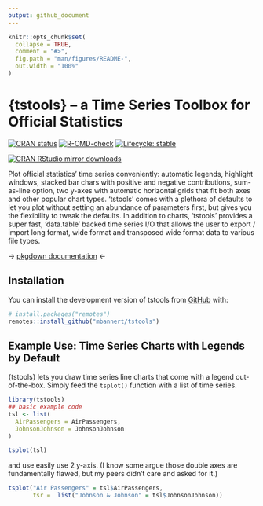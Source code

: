 ```yaml
---
output: github_document
---
```


<!-- README.md is generated from README.Rmd. Please edit that file -->

```r
knitr::opts_chunk$set(
  collapse = TRUE,
  comment = "#>",
  fig.path = "man/figures/README-",
  out.width = "100%"
)
```

# {tstools} -- a Time Series Toolbox for Official Statistics

<!-- badges: start -->
[![CRAN status](https://www.r-pkg.org/badges/version/tstools)](https://CRAN.R-project.org/package=tstools)
[![R-CMD-check](https://github.com/mbannert/tstools/workflows/R-CMD-check/badge.svg)](https://github.com/mbannert/tstools/actions)
[![Lifecycle: stable](https://img.shields.io/badge/lifecycle-stable-brightgreen.svg)](https://lifecycle.r-lib.org/articles/stages.html#stable)

[![CRAN RStudio mirror downloads](https://cranlogs.r-pkg.org/badges/grand-total/tstools?color=blue)](https://r-pkg.org/pkg/tstools)
<!-- badges: end -->

Plot official statistics' time series conveniently: automatic legends, highlight windows, stacked bar chars with positive and negative contributions, sum-as-line option, two y-axes with automatic horizontal grids that fit both axes and other popular chart types. 'tstools' comes with a plethora of defaults to let you plot without setting an abundance of parameters first, but gives you the flexibility to tweak the defaults. In addition to charts, 'tstools' provides a super fast, 'data.table' backed time series I/O that allows the user to export / import long format, wide format and transposed wide format data to various file types. 

-> [pkgdown documentation](https://mbannert.github.io/tstools/) <- 

## Installation

You can install the development version of tstools from [GitHub](https://github.com/) with:

``` r
# install.packages("remotes")
remotes::install_github("mbannert/tstools")
```

## Example Use:  Time Series Charts with Legends by Default 

{tstools} lets you draw time series line charts that come with a legend out-of-the-box. Simply
feed the `tsplot()` function with a list of time series. 


```r
library(tstools)
## basic example code
tsl <- list(
  AirPassengers = AirPassengers,
  JohnsonJohnson = JohnsonJohnson
)

tsplot(tsl)
```

and use easily use 2 y-axis. (I know some argue those double axes are fundamentally flawed, but my peers didn't care and asked for it.)

```r
tsplot("Air Passengers" = tsl$AirPassengers,
       tsr =  list("Johnson & Johnson" = tsl$JohnsonJohnson))
```




